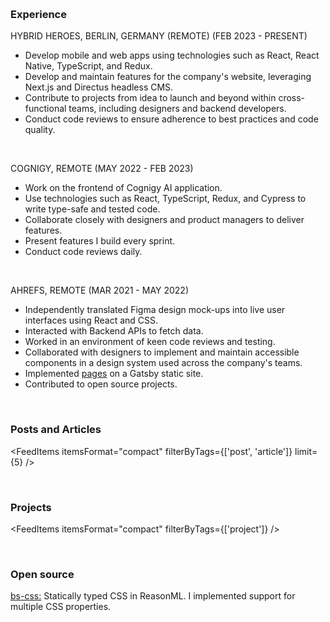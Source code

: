 <AuthorBanner />

<p>&nbsp;</p>

<h3>Experience</h3>

<p>HYBRID HEROES, BERLIN, GERMANY (REMOTE) (FEB 2023 - PRESENT)</p>

- Develop mobile and web apps using technologies such as React, React Native, TypeScript, and Redux.
- Develop and maintain features for the company's website, leveraging Next.js and Directus headless CMS.
- Contribute to projects from idea to launch and beyond within cross-functional teams, including designers and backend developers.
- Conduct code reviews to ensure adherence to best practices and code quality.

<p>&nbsp;</p>

<p>COGNIGY, REMOTE (MAY 2022 - FEB 2023)</p>

- Work on the frontend of Cognigy AI application.
- Use technologies such as React, TypeScript, Redux, and Cypress to write type-safe and tested code.
- Collaborate closely with designers and product managers to deliver features.
- Present features I build every sprint.
- Conduct code reviews daily.

<p>&nbsp;</p>

<p>AHREFS, REMOTE (MAR 2021 - MAY 2022)</p>

- Independently translated Figma design mock-ups into live user interfaces using React and CSS.
- Interacted with Backend APIs to fetch data.
- Worked in an environment of keen code reviews and testing.
- Collaborated with designers to implement and maintain accessible components in a design system used across the company's teams.
- Implemented [pages](https://ahrefs.com/vs) on a Gatsby static site.
- Contributed to open source projects.
<p>&nbsp;</p>

<h3>Posts and Articles</h3>

<FeedItems
  itemsFormat="compact"
  filterByTags={['post', 'article']}
  limit={5}
/>

<p>&nbsp;</p>

<h3>Projects</h3>

<FeedItems itemsFormat="compact" filterByTags={['project']} />

<p>&nbsp;</p>

<h3>Open source</h3>

[bs-css:](https://github.com/giraud/bs-css) Statically typed CSS in ReasonML. I implemented support for multiple CSS properties.
<p>&nbsp;</p>
